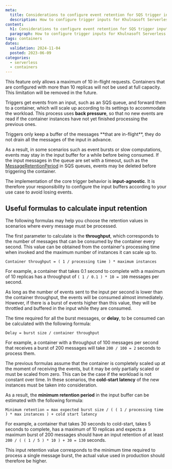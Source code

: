 ```yaml
---
meta:
  title: Considerations to configure event retention for SQS trigger inputs
  description: How to configure trigger inputs for Khulnasoft Serverless Containers.
content:
  h1: Considerations to configure event retention for SQS trigger inputs
  paragraph: How to configure trigger inputs for Khulnasoft Serverless Containers.
tags: containers
dates:
  validation: 2024-11-04
  posted: 2023-06-09
categories:
  - serverless
  - containers
---
```


<Message type="important">
  This feature only allows a maximum of 10 in-flight requests. Containers that are configured with more than 10 replicas will not be used at full capacity. This limitation will be removed in the future.
</Message>

Triggers get events from an input, such as an SQS queue, and forward them to a container, which will scale up according to its settings to accommodate the workload. This process uses **back pressure**, so that no new events are read if the container instances have not yet finished processing the previous ones.

<Message type="note">
  Triggers only keep a buffer of the messages **that are in-flight**, they do not drain all the messages of the input in advance.
</Message>

As a result, in some scenarios such as event bursts or slow computations, events may stay in the input buffer for a while before being consumed. If the input messages in the queue are set with a timeout, such as the  [MessageRetentionPeriod](https://docs.aws.amazon.com/AWSSimpleQueueService/latest/APIReference/API_SetQueueAttributes.html) in SQS queues, events may be deleted before triggering the container.

The implementation of the core trigger behavior is **input-agnostic**. It is therefore your responsibility to configure the input buffers according to your use case to avoid losing events.

## Useful formulas to calculate input retention

The following formulas may help you choose the retention values in scenarios where every message must be processed.

The first parameter to calculate is the **throughput**, which corresponds to the number of messages that can be consumed by the container every second. This value can be obtained from the container's processing time when invoked and the maximum number of instances it can scale up to.

```
Container throughput = ( 1 / processing time ) * maximum instances
```

For example, a container that takes 0.1 second to complete with a maximum of 10 replicas has a throughput of `( 1 / 0.1 ) * 10 = 100` messages per second.

As long as the number of events sent to the input per second is lower than the container throughput, the events will be consumed almost immediately. However, if there is a burst of events higher than this value, they will be throttled and buffered in the input while they are consumed.

The time required for all the burst messages, or **delay**, to be consumed can be calculated with the following formula:

```
Delay = burst size / container throughput
```

For example, a container with a throughput of 100 messages per second that receives a burst of 200 messages will take `200 / 100 = 2` seconds to process them.

The previous formulas assume that the container is completely scaled up at the moment of receiving the events, but it may be only partially scaled or must be scaled from zero. This can be the case if the workload is not constant over time. In these scenarios, the **cold-start latency** of the new instances must be taken into consideration.

As a result, the **minimum retention period** in the input buffer can be estimated with the following formula:

```
Minimum retention = max expected burst size / ( ( 1 / processing time ) * max instances ) + cold start latency
```

For example, a container that takes 30 seconds to cold-start, takes 5 seconds to complete, has a maximum of 10 replicas and expects a maximum burst of 200 messages should have an input retention of at least `200 / ( ( 1 / 5 ) * 10 ) + 30 = 130` seconds.

<Message type="note" >
  This input retention value corresponds to the minimum time required to process a single message burst, the actual value used in production should therefore be higher.
</Message>